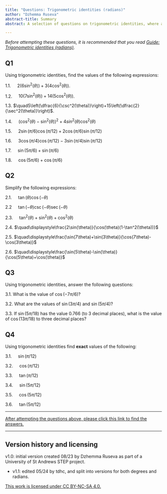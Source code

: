 ```yaml
---
title: "Questions: Trigonometric identities (radians)"
author: "Dzhemma Ruseva"
abstract-title: Summary
abstract: A selection of questions on trigonometric identities, where angles are measured in radians.

---
```


*Before attempting these questions, it is recommended that you read [Guide: Trigonometric identities (radians)](../studyguides/trigonometricidentities-radians.qmd).*


## Q1 {-}

Using trigonometric identities, find the values of the following expressions:

1.1.  $\quad2(6\sin^2(\theta))+3(4\cos^2(\theta))$.

1.2.  $\quad10(7\sin^2(\theta))+14(5\cos^2(\theta))$.

1.3.  $\quad5\left(\dfrac{6}{\csc^2(\theta)}\right)+15\left(\dfrac{2}{\sec^2(\theta)}\right)$.

1.4.  $\quad(\cos^2(\theta)-\sin^2(\theta))^2 + 4sin^2(\theta)\cos^2(\theta)$

<!-- 1.5.  $\quad7\cos(90^\circ-\theta)\sin(\theta)+7\sin(90^\circ-\theta)\cos(\theta)$ -->

<!-- 1.6.  $\quad6\sin(\theta+2\pi)\sin(\theta+4\pi)+6\cos(\theta-2\pi)\cos(\theta-4\pi)$ -->

1.5.  $\quad2\sin(\pi/6)\cos(\pi/12)+2\cos(\pi/6)\sin(\pi/12)$

1.6.  $\quad3\cos(\pi/4)\cos(\pi/12)-3\sin(\pi/4)\sin(\pi/12)$

1.7.  $\quad\sin(5\pi/6)+\sin(\pi/6)$

1.8. $\quad\cos(5\pi/6)+\cos(\pi/6)$


## Q2 {-}

Simplify the following expressions:

2.1. $\quad\tan(\theta)\cos(-\theta)$

2.2  $\quad\tan(-\theta)\csc(-\theta)\sec(-\theta)$

2.3. $\quad\tan^2(\theta)+\sin^2(\theta)+\cos^2(\theta)$

2.4. $\quad\displaystyle\frac{2\sin(\theta)}{\cos(\theta)(1-\tan^2(\theta))}$

<!-- 2.5. $\quad\sin(90+\theta)-\sin(90-\theta)$ -->

2.5. $\quad\displaystyle\frac{\sin(7\theta)+\sin(3\theta)}{\cos(7\theta)-\cos(3\theta)}$

2.6. $\quad\displaystyle\frac{\sin(5\theta)-\sin(\theta)}{\cos(5\theta)+\cos(\theta)}$

## Q3 {-}

Using trigonometric identities, answer the following questions:

3.1. What is the value of $\cos(-7\pi/6)$?

3.2. What are the values of $\sin(3\pi/4)$ and $\sin(5\pi/4)$?

3.3. If $\sin(5\pi/18)$ has the value $0.766$ (to $3$ decimal places), what is the value of $\cos(13\pi/18)$ to three decimal places?

## Q4 {-}

Using trigonometric identities find **exact** values of the following:

3.1. $\quad\sin(\pi/12)$

3.2. $\quad\cos(\pi/12)$

3.3. $\quad\tan(\pi/12)$

3.4. $\quad\sin(5\pi/12)$

3.5. $\quad\cos(5\pi/12)$

3.6. $\quad\tan(5\pi/12)$

---

[After attempting the questions above, please click this link to find the answers.](../answers/as-trigonometricidentities-radians.qmd)

---


## Version history and licensing {-}

v1.0: initial version created 08/23 by Dzhemma Ruseva as part of a University of St Andrews STEP project.

  - v1.1: edited 05/24 by tdhc, and split into versions for both degrees and radians.

[This work is licensed under CC BY-NC-SA 4.0.](https://creativecommons.org/licenses/by-nc-sa/4.0/?ref=chooser-v1)



